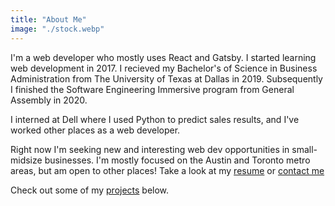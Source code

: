 ```yaml
---
title: "About Me"
image: "./stock.webp"
---
```



I'm a web developer who mostly uses React and Gatsby. I started learning web development in 2017. I recieved my Bachelor's of Science in Business Administration from The University of Texas at Dallas in 2019. Subsequently I finished the Software Engineering Immersive program from General Assembly in 2020. 

I interned at Dell where I used Python to predict sales results, and I've worked other places as a web developer. 

Right now I'm seeking new and interesting web dev opportunities in small-midsize businesses. I'm mostly focused on the Austin and Toronto metro areas, but am open to other places! Take a look at my [resume](https://drive.google.com/file/d/1xkoLPHZlT5uTwL_Xe1XNoGBB3byspwjh/view?usp=sharing) or [contact me](#contact)

Check out some of my [projects](#projects) below. 
